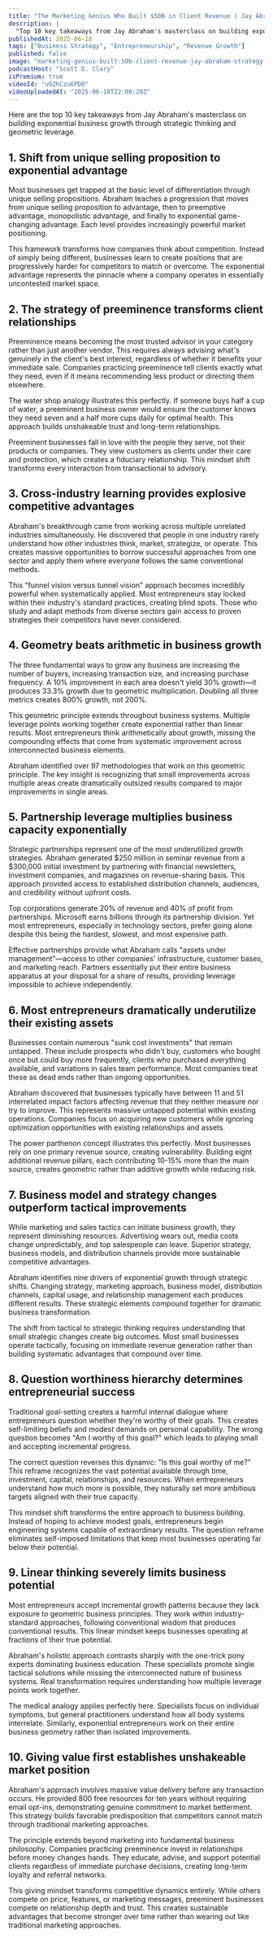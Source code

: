 ```yaml
---
title: "The Marketing Genius Who Built $50B in Client Revenue | Jay Abraham - Strategy & Performance Expert"
description: |
  "Top 10 key takeaways from Jay Abraham's masterclass on building exponential business growth through strategic thinking and geometric leverage."
publishedAt: 2025-06-18
tags: ["Business Strategy", "Entrepreneurship", "Revenue Growth"]
published: false
image: "marketing-genius-built-50b-client-revenue-jay-abraham-strategy-performance-expert.jpg"
podcastHost: "Scott D. Clary"
isPremium: true
videoId: "u9ZhCzu6PD0"
videoUploadedAt: "2025-06-18T22:08:28Z"
---
```



<PodcastSummaryPageLayout frontmatter={frontmatter}>
Here are the top 10 key takeaways from Jay Abraham's masterclass on building exponential business growth through strategic thinking and geometric leverage.

## 1. Shift from unique selling proposition to exponential advantage

Most businesses get trapped at the basic level of differentiation through unique selling propositions. Abraham teaches a progression that moves from unique selling proposition to advantage, then to preemptive advantage, monopolistic advantage, and finally to exponential game-changing advantage. Each level provides increasingly powerful market positioning.

This framework transforms how companies think about competition. Instead of simply being different, businesses learn to create positions that are progressively harder for competitors to match or overcome. The exponential advantage represents the pinnacle where a company operates in essentially uncontested market space.

## 2. The strategy of preeminence transforms client relationships

Preeminence means becoming the most trusted advisor in your category rather than just another vendor. This requires always advising what's genuinely in the client's best interest, regardless of whether it benefits your immediate sale. Companies practicing preeminence tell clients exactly what they need, even if it means recommending less product or directing them elsewhere.

The water shop analogy illustrates this perfectly. If someone buys half a cup of water, a preeminent business owner would ensure the customer knows they need seven and a half more cups daily for optimal health. This approach builds unshakeable trust and long-term relationships.

Preeminent businesses fall in love with the people they serve, not their products or companies. They view customers as clients under their care and protection, which creates a fiduciary relationship. This mindset shift transforms every interaction from transactional to advisory.

## 3. Cross-industry learning provides explosive competitive advantages

Abraham's breakthrough came from working across multiple unrelated industries simultaneously. He discovered that people in one industry rarely understand how other industries think, market, strategize, or operate. This creates massive opportunities to borrow successful approaches from one sector and apply them where everyone follows the same conventional methods.

This "funnel vision versus tunnel vision" approach becomes incredibly powerful when systematically applied. Most entrepreneurs stay locked within their industry's standard practices, creating blind spots. Those who study and adapt methods from diverse sectors gain access to proven strategies their competitors have never considered.

## 4. Geometry beats arithmetic in business growth

The three fundamental ways to grow any business are increasing the number of buyers, increasing transaction size, and increasing purchase frequency. A 10% improvement in each area doesn't yield 30% growth—it produces 33.3% growth due to geometric multiplication. Doubling all three metrics creates 800% growth, not 200%.

This geometric principle extends throughout business systems. Multiple leverage points working together create exponential rather than linear results. Most entrepreneurs think arithmetically about growth, missing the compounding effects that come from systematic improvement across interconnected business elements.

Abraham identified over 97 methodologies that work on this geometric principle. The key insight is recognizing that small improvements across multiple areas create dramatically outsized results compared to major improvements in single areas.

## 5. Partnership leverage multiplies business capacity exponentially

Strategic partnerships represent one of the most underutilized growth strategies. Abraham generated $250 million in seminar revenue from a $300,000 initial investment by partnering with financial newsletters, investment companies, and magazines on revenue-sharing basis. This approach provided access to established distribution channels, audiences, and credibility without upfront costs.

Top corporations generate 20% of revenue and 40% of profit from partnerships. Microsoft earns billions through its partnership division. Yet most entrepreneurs, especially in technology sectors, prefer going alone despite this being the hardest, slowest, and most expensive path.

Effective partnerships provide what Abraham calls "assets under management"—access to other companies' infrastructure, customer bases, and marketing reach. Partners essentially put their entire business apparatus at your disposal for a share of results, providing leverage impossible to achieve independently.

## 6. Most entrepreneurs dramatically underutilize their existing assets

Businesses contain numerous "sunk cost investments" that remain untapped. These include prospects who didn't buy, customers who bought once but could buy more frequently, clients who purchased everything available, and variations in sales team performance. Most companies treat these as dead ends rather than ongoing opportunities.

Abraham discovered that businesses typically have between 11 and 51 interrelated impact factors affecting revenue that they neither measure nor try to improve. This represents massive untapped potential within existing operations. Companies focus on acquiring new customers while ignoring optimization opportunities with existing relationships and assets.

The power parthenon concept illustrates this perfectly. Most businesses rely on one primary revenue source, creating vulnerability. Building eight additional revenue pillars, each contributing 10-15% more than the main source, creates geometric rather than additive growth while reducing risk.

## 7. Business model and strategy changes outperform tactical improvements

While marketing and sales tactics can initiate business growth, they represent diminishing resources. Advertising wears out, media costs change unpredictably, and top salespeople can leave. Superior strategy, business models, and distribution channels provide more sustainable competitive advantages.

Abraham identifies nine drivers of exponential growth through strategic shifts. Changing strategy, marketing approach, business model, distribution channels, capital usage, and relationship management each produces different results. These strategic elements compound together for dramatic business transformation.

The shift from tactical to strategic thinking requires understanding that small strategic changes create big outcomes. Most small businesses operate tactically, focusing on immediate revenue generation rather than building systematic advantages that compound over time.

## 8. Question worthiness hierarchy determines entrepreneurial success

Traditional goal-setting creates a harmful internal dialogue where entrepreneurs question whether they're worthy of their goals. This creates self-limiting beliefs and modest demands on personal capability. The wrong question becomes "Am I worthy of this goal?" which leads to playing small and accepting incremental progress.

The correct question reverses this dynamic: "Is this goal worthy of me?" This reframe recognizes the vast potential available through time, investment, capital, relationships, and resources. When entrepreneurs understand how much more is possible, they naturally set more ambitious targets aligned with their true capacity.

This mindset shift transforms the entire approach to business building. Instead of hoping to achieve modest goals, entrepreneurs begin engineering systems capable of extraordinary results. The question reframe eliminates self-imposed limitations that keep most businesses operating far below their potential.

## 9. Linear thinking severely limits business potential

Most entrepreneurs accept incremental growth patterns because they lack exposure to geometric business principles. They work within industry-standard approaches, following conventional wisdom that produces conventional results. This linear mindset keeps businesses operating at fractions of their true potential.

Abraham's holistic approach contrasts sharply with the one-trick pony experts dominating business education. These specialists promote single tactical solutions while missing the interconnected nature of business systems. Real transformation requires understanding how multiple leverage points work together.

The medical analogy applies perfectly here. Specialists focus on individual symptoms, but general practitioners understand how all body systems interrelate. Similarly, exponential entrepreneurs work on their entire business geometry rather than isolated improvements.

## 10. Giving value first establishes unshakeable market position

Abraham's approach involves massive value delivery before any transaction occurs. He provided 800 free resources for ten years without requiring email opt-ins, demonstrating genuine commitment to market betterment. This strategy builds favorable predisposition that competitors cannot match through traditional marketing approaches.

The principle extends beyond marketing into fundamental business philosophy. Companies practicing preeminence invest in relationships before money changes hands. They educate, advise, and support potential clients regardless of immediate purchase decisions, creating long-term loyalty and referral networks.

This giving mindset transforms competitive dynamics entirely. While others compete on price, features, or marketing messages, preeminent businesses compete on relationship depth and trust. This creates sustainable advantages that become stronger over time rather than wearing out like traditional marketing approaches.

</PodcastSummaryPageLayout>
